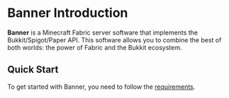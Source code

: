 # Banner Introduction

**Banner** is a Minecraft Fabric server software that implements the Bukkit/Spigot/Paper API. This software allows you to combine
the best of both worlds: the power of Fabric and the Bukkit ecosystem.

## Quick Start

To get started with Banner, you need to follow the [requirements](/banner/docs/en-us/requirements).